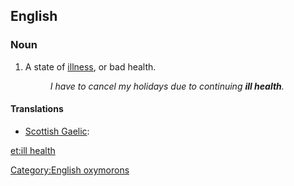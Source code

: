 ==English==

===Noun===
{{en-noun|sg=[[ill]] [[health]]|-}}

# {{idiomatic}} A state of [[illness]], or bad health. 
#:''I have to cancel my holidays due to continuing '''ill health'''.''

<!--I make this entry as idiomatic as the term is confusing for English L2 speakers, because "bad health" is expected. The coupling of "ill" + "health" is contradictory.-->

====Translations====
{{trans-top|state of bad health}}
* [[Scottish Gaelic]]: {{t-|gd|euslaint|f|xs=Scottish Gaelic}}
{{trans-mid}}
{{trans-bottom}}

[[Category:English oxymorons]]

[[et:ill health]]